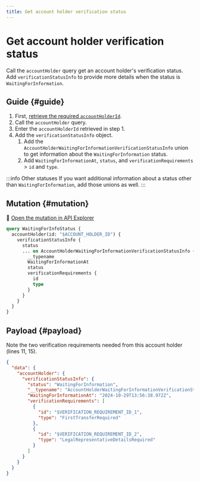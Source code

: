 ```yaml
---
title: Get account holder verification status
---
```


# Get account holder verification status

Call the  `accountHolder`  query get an account holder's verification status.
Add `verificationStatusInfo` to provide more details when the status is `WaitingForInformation`.

## Guide {#guide}

1. First, [retrieve the required `accountHolderId`](./sandbox.mdx#simulate-status-update-get-id).
1. Call the `accountHolder` query.
1. Enter the `accountHolderId` retrieved in step 1.
1. Add the `verificationStatusInfo` object.
    1. Add the `AccountHolderWaitingForInformationVerificationStatusInfo` union to get information about the `WaitingForInformation` status.
    1. Add `WaitingForInformationAt`, `status`, and `verificationRequirements` > `id` and `type`.

:::info Other statuses
If you want additional information about a status other than `WaitingForInformation`, add those unions as well.
:::

## Mutation {#mutation}

🔎 [Open the mutation in API Explorer](https://explorer.swan.io?query=cXVlcnkgV2FpdGluZ0ZvckluZm9TdGF0dXMgewogIGFjY291bnRIb2xkZXIoaWQ6ICIkQUNDT1VOVF9IT0xERVJfSUQiKSB7CiAgICB2ZXJpZmljYXRpb25TdGF0dXNJbmZvIHsKICAgICAgc3RhdHVzCiAgICAgIC4uLiBvbiBBY2NvdW50SG9sZGVyV2FpdGluZ0ZvckluZm9ybWF0aW9uVmVyaWZpY2F0aW9uU3RhdHVzSW5mbyB7CiAgICAgICAgX190eXBlbmFtZQogICAgICAgIFdhaXRpbmdGb3JJbmZvcm1hdGlvbkF0CiAgICAgICAgc3RhdHVzCiAgICAgICAgdmVyaWZpY2F0aW9uUmVxdWlyZW1lbnRzIHsKICAgICAgICAgIGlkCiAgICAgICAgICB0eXBlCiAgICAgICAgfQogICAgICB9CiAgICB9CiAgfQp9Cg%3D%3D&tab=api)

```graphql {2-3,5} showLineNumbers
query WaitingForInfoStatus {
  accountHolder(id: "$ACCOUNT_HOLDER_ID") {
    verificationStatusInfo {
      status
      ... on AccountHolderWaitingForInformationVerificationStatusInfo {
        __typename
        WaitingForInformationAt
        status
        verificationRequirements {
          id
          type
        }
      }
    }
  }
}
```

## Payload {#payload}

Note the two verification requirements needed from this account holder (lines 11, 15).

```json {5,11,15} showLineNumbers
{
  "data": {
    "accountHolder": {
      "verificationStatusInfo": {
        "status": "WaitingForInformation",
        "__typename": "AccountHolderWaitingForInformationVerificationStatusInfo",
        "WaitingForInformationAt": "2024-10-29T13:56:38.972Z",
        "verificationRequirements": [
          {
            "id": "$VERIFICATION_REQUIREMENT_ID_1",
            "type": "FirstTransferRequired"
          },
          {
            "id": "$VERIFICATION_REQUIREMENT_ID_2",
            "type": "LegalRepresentativeDetailsRequired"
          }
        ]
      }
    }
  }
}
```